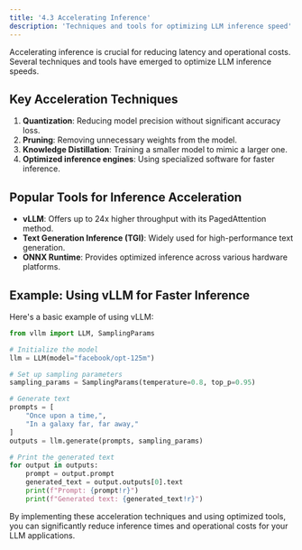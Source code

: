```yaml
---
title: '4.3 Accelerating Inference'
description: 'Techniques and tools for optimizing LLM inference speed'
---
```


Accelerating inference is crucial for reducing latency and operational costs. Several techniques and tools have emerged to optimize LLM inference speeds.

## Key Acceleration Techniques

1. **Quantization**: Reducing model precision without significant accuracy loss.
2. **Pruning**: Removing unnecessary weights from the model.
3. **Knowledge Distillation**: Training a smaller model to mimic a larger one.
4. **Optimized inference engines**: Using specialized software for faster inference.

## Popular Tools for Inference Acceleration

- **vLLM**: Offers up to 24x higher throughput with its PagedAttention method.
- **Text Generation Inference (TGI)**: Widely used for high-performance text generation.
- **ONNX Runtime**: Provides optimized inference across various hardware platforms.

## Example: Using vLLM for Faster Inference

Here's a basic example of using vLLM:

```python
from vllm import LLM, SamplingParams

# Initialize the model
llm = LLM(model="facebook/opt-125m")

# Set up sampling parameters
sampling_params = SamplingParams(temperature=0.8, top_p=0.95)

# Generate text
prompts = [
    "Once upon a time,",
    "In a galaxy far, far away,"
]
outputs = llm.generate(prompts, sampling_params)

# Print the generated text
for output in outputs:
    prompt = output.prompt
    generated_text = output.outputs[0].text
    print(f"Prompt: {prompt!r}")
    print(f"Generated text: {generated_text!r}")
```

By implementing these acceleration techniques and using optimized tools, you can significantly reduce inference times and operational costs for your LLM applications.